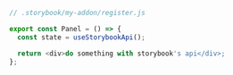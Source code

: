 ```js
// .storybook/my-addon/register.js

export const Panel = () => {
  const state = useStorybookApi();

  return <div>do something with storybook's api</div>;
};
```